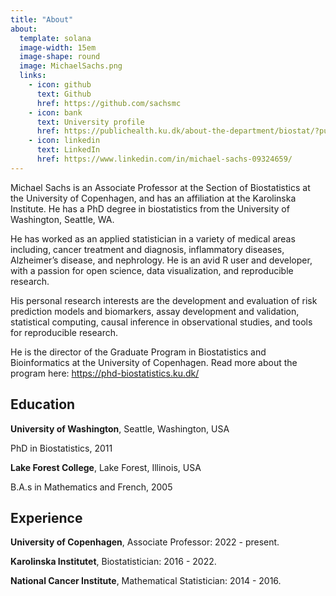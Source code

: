 ```yaml
---
title: "About"
about:
  template: solana
  image-width: 15em
  image-shape: round
  image: MichaelSachs.png
  links:
    - icon: github
      text: Github
      href: https://github.com/sachsmc
    - icon: bank
      text: University profile
      href: https://publichealth.ku.dk/about-the-department/biostat/?pure=en/persons/745536
    - icon: linkedin
      text: LinkedIn
      href: https://www.linkedin.com/in/michael-sachs-09324659/
---
```


Michael Sachs is an Associate Professor at the Section of Biostatistics at the University of Copenhagen, and has an affiliation at the Karolinska Institute. He has a PhD degree in biostatistics from the University of Washington, Seattle, WA.

He has worked as an applied statistician in a variety of medical areas including, cancer treatment and diagnosis, inflammatory diseases, Alzheimer’s disease, and nephrology. He is an avid R user and developer, with a passion for open science, data visualization, and reproducible research.

His personal research interests are the development and evaluation of risk prediction models and biomarkers, assay development and validation, statistical computing, causal inference in observational studies, and tools for reproducible research.

He is the director of the Graduate Program in Biostatistics and Bioinformatics at the University of Copenhagen. Read more about the program here: [https://phd-biostatistics.ku.dk/](https://phd-biostatistics.ku.dk/)


## Education

__University of Washington__, Seattle, Washington, USA

PhD in Biostatistics, 2011

__Lake Forest College__, Lake Forest, Illinois, USA

B.A.s in Mathematics and French, 2005

## Experience

__University of Copenhagen__, Associate Professor: 2022 - present.

__Karolinska Institutet__, Biostatistician: 2016 - 2022.

__National Cancer Institute__, Mathematical Statistician: 2014 - 2016.
